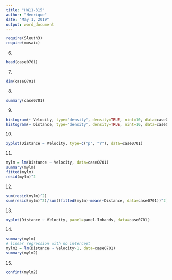 ```yaml
---
title: "HW11-315"
author: "Henrique"
date: "May 1, 2019"
output: word_document
---
```

```r
require(Sleuth3)
require(mosaic)
```

6)
```r
head(case0701)
```
7)
```r
dim(case0701)
```
8)
```r
summary(case0701)
```
9)
```r
histogram(~ Velocity, type="density", density=TRUE, nint=10, data=case0701)
histogram(~ Distance, type="density", density=TRUE, nint=10, data=case0701)

```
10)
```r
xyplot(Distance ~ Velocity, type=c("p", "r"), data=case0701)

```

11)
```r
mylm = lm(Distance ~ Velocity, data=case0701)
summary(mylm)
fitted(mylm)
resid(mylm)^2

```

12)
```r
sum(resid(mylm)^2)
sum(resid(mylm)^2)/sum((fitted(mylm)-mean(~Distance, data=case0701))^2)

```

13)
```r
xyplot(Distance ~ Velocity, panel=panel.lmbands, data=case0701)

```
14)
```r
summary(mylm)
# linear regression with no intercept
mylm2 = lm(Distance ~ Velocity-1, data=case0701)
summary(mylm2)
```

15)
```r
confint(mylm2)
```

